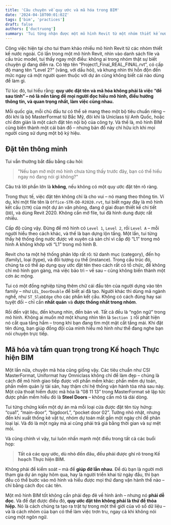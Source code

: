 ```yaml
---
title: 'Câu chuyện về quy ước và mã hóa trong BIM'
date: '2024-04-18T00:01:02Z'
tags: ['bim', 'practices']
draft: false
authors: ['ductruong']
summary: 'Tui từng nhận được một mô hình Revit từ một nhóm thiết kế nước ngoài. Nhìn vào danh sách file và cấu trúc model, tui thấy ngay một điều: không ai trong nhóm thật sự biết chuyện gì đang diễn ra. Có tệp tên “Project1_Final_REAL_FINAL.rvt”, có cấp độ mang tên “Level 2?” (vâng, với dấu hỏi), và khung nhìn thì hỗn độn đến mức ngay cả một người quen thuộc với dự án cũng không biết cái nào dùng để làm gì.'
---
```


Công việc hiện tại cho tui tham khảo nhiều mô hình Revit từ các nhóm thiết kế nước ngoài. Có lần trong một mô hình Revit, nhìn vào danh sách file và cấu trúc model, tui thấy ngay một điều: không ai trong nhóm thật sự biết chuyện gì đang diễn ra. Có tệp tên “Project1_Final_REAL_FINAL.rvt”, có cấp độ mang tên “Level 2?” (vâng, với dấu hỏi), và khung nhìn thì hỗn độn đến mức ngay cả một người quen thuộc với dự án cũng không biết cái nào dùng để làm gì.

Từ lúc đó, tui hiểu rằng: **quy ước đặt tên và mã hóa không phải là việc “để sau tính” – nó là nền tảng để mọi người đọc hiểu mô hình, điều hướng thông tin, và quan trọng nhất, làm việc cùng nhau.**

Mỗi quốc gia, mỗi chủ đầu tư có thể sẽ mang theo một bộ tiêu chuẩn riêng – đôi khi là bộ MasterFormat từ Bắc Mỹ, đôi khi là Uniclass từ Anh Quốc, hoặc chỉ đơn giản là một cách đặt tên nội bộ của công ty. Và thế là, mô hình BIM cũng biến thành một cái bản đồ – nhưng bản đồ này chỉ hữu ích khi mọi người cùng sử dụng một bộ ký hiệu.

<TOCInline toc={props.toc} exclude="" />

## Đặt tên thông minh

Tui vẫn thường bắt đầu bằng câu hỏi:

> "Nếu bạn mở một mô hình chưa từng thấy trước đây, bạn có thể hiểu ngay nó đang nói gì không?"

Câu trả lời phần lớn là **không**, nếu không có một quy ước đặt tên rõ ràng.

Trong thực tế, việc đặt tên không chỉ là cho vui – nó mang theo thông tin. Ví dụ, khi một file tên là `Office-STR-DD-R2020.rvt`, tui biết ngay đây là mô hình kết cấu (`STR`) của một dự án văn phòng, đang ở giai đoạn thiết kế chi tiết (`DD`), và dùng Revit 2020. Không cần mở file, tui đã hình dung được rất nhiều.

Cấp độ cũng vậy. Đừng để mô hình có `Level 1`, `Level 2`, rồi `Level A` – mỗi người hiểu theo cách khác, và thế là bạn dựng lộn tầng. Một lần, tui từng thấy hệ thống ống nước được vẽ xuyên cả sàn chỉ vì cấp độ “L1” trong mô hình A không khớp với “L1” trong mô hình B.

Revit cho ta một hệ thống phân lớp rất rõ: từ danh mục (category), đến họ (family), loại (type), và đối tượng cụ thể (instance). Trong cấu trúc đó, chúng ta có thể áp dụng quy ước đặt tên theo cách rất có tổ chức, để không chỉ mô hình gọn gàng, mà việc bảo trì – về sau – cũng không biến thành một cơn ác mộng.

Tui có một đồng nghiệp từng thêm chữ cái đầu tên của người dựng vào tên family – như `LEL_DoorDouble` để biết ai đã tạo. Người khác thì dùng mã ngành nghề, như `ST_SlabEdge` cho các phần kết cấu. Không có cách đúng hay sai tuyệt đối – chỉ cần **nhất quán** và **được thống nhất trong nhóm**.

Rồi đến vật liệu, đến khung nhìn, đến bản vẽ. Tất cả đều là “ngôn ngữ” trong mô hình. Không ai muốn mở một khung nhìn tên là `Section 1` rồi phát hiện nó cắt qua tầng hầm – trong khi bạn đang tìm một mặt cắt tầng mái. Khi đặt tên đúng, bạn giúp đồng đội của mình hiểu mô hình như thể đang nghe bạn nói chuyện trực tiếp.

## Mã hóa và tầm quan trọng trong Kế hoạch Thực hiện BIM

Một lần nữa, chuyện mã hóa cũng giống vậy. Các tiêu chuẩn như CSI MasterFormat, Uniformat hay Omniclass không chỉ để làm đẹp – chúng là cách để mô hình giao tiếp được với phần mềm khác: phần mềm dự toán, phần mềm quản lý tài sản, hay thậm chí hệ thống vận hành tòa nhà sau này. Một cửa thoát hiểm được mã hóa là “08 11 13” trong MasterFormat sẽ lập tức được phần mềm hiểu đó là **Steel Doors** – không cần mô tả dài dòng.

Tui từng chứng kiến một dự án mà mỗi loại cửa được đặt tên tùy hứng: “cua1”, “main-door”, “bigdoorL”, “pocket door 02”. Tưởng nhỏ nhặt, nhưng đến khi xuất thống kê vật tư, nhóm dự toán mất gần một ngày chỉ để phân loại lại. Và đó là một ngày mà ai cũng phải trả giá bằng thời gian và sự mệt mỏi.

Và cũng chính vì vậy, tui luôn nhấn mạnh một điều trong tất cả các buổi họp:

> **Tất cả các quy ước, dù nhỏ đến đâu, đều phải được ghi rõ trong Kế hoạch Thực hiện BIM.**

Không phải để kiểm soát – mà để **giúp đỡ lẫn nhau**. Để dù bạn là người mới tham gia dự án ngày hôm qua, hay là người triển khai từ ngày đầu, thì bạn đều có thể bước vào mô hình và hiểu được mọi thứ đang vận hành thế nào – chỉ bằng cách đọc các tên.

Một mô hình BIM tốt không cần phải đẹp đẽ về hình ảnh – nhưng nó **phải dễ đọc**. Và để đạt được điều đó, **quy ước đặt tên không phải là thứ để thỏa hiệp.** Nó là cách chúng ta tạo ra trật tự trong một thế giới của vô số dữ liệu – và là cách nhóm của bạn có thể làm việc trơn tru, ngay cả khi không nói cùng một ngôn ngữ.

